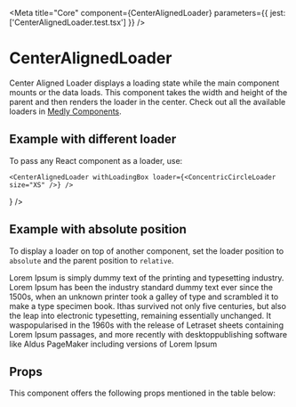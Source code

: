 
<Meta title="Core" component={CenterAlignedLoader} parameters={{ jest: ['CenterAlignedLoader.test.tsx'] }} />

# CenterAlignedLoader

Center Aligned Loader displays a loading state while the main component mounts or the data loads. This component takes the width and height of the parent and then renders the loader in the center. 
Check out all the available loaders in [Medly Components](https://medly.github.io/medly-components/?path=/story/loaders--loaders).

<Preview withToolbar>
    <Story name="CenterAlignedLoader" decorators={[withKnobs]}>
        <CenterAlignedLoader withLoadingBox={boolean('With loading box', true)} withOverlay={boolean('With overlay', true)} />
    </Story>
</Preview>

## Example with different loader

To pass any React component as a loader, use: 

`<CenterAlignedLoader withLoadingBox loader={<ConcentricCircleLoader size="XS" />} />`

<Preview withToolbar>
    <CenterAlignedLoader withLoadingBox loader={<ConcentricCircleLoader size="XS" />} />
</Preview>

## Example with absolute position

To display a loader on top of another component, set the loader position to `absolute` and the parent position to `relative`. 

<Preview withToolbar>
    <RelativeDiv>
        <CenterAlignedLoader withOverlay position="absolute" />
        Lorem Ipsum is simply dummy text of the printing and typesetting industry. Lorem Ipsum has been the industry standard dummy text ever
        since the 1500s, when an unknown printer took a galley of type and scrambled it to make a type specimen book. Ithas survived not only
        five centuries, but also the leap into electronic typesetting, remaining essentially unchanged. It waspopularised in the 1960s with the
        release of Letraset sheets containing Lorem Ipsum passages, and more recently with desktoppublishing software like Aldus PageMaker including
        versions of Lorem Ipsum
    </RelativeDiv>
</Preview>

## Props

This component offers the following props mentioned in the table below:

<Props of={CenterAlignedLoader} />
